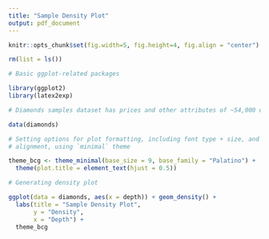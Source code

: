 ```yaml
---
title: "Sample Density Plot"
output: pdf_document
---
```


```r

knitr::opts_chunk$set(fig.width=5, fig.height=4, fig.align = "center") 

rm(list = ls())

```

```r

# Basic ggplot-related packages

library(ggplot2)
library(latex2exp)

# Diamonds samples dataset has prices and other attributes of ~54,000 diamonds.

data(diamonds)

# Setting options for plot formatting, including font type + size, and title
# alignment, using `minimal` theme

theme_bcg <- theme_minimal(base_size = 9, base_family = "Palatino") + 
  theme(plot.title = element_text(hjust = 0.5))

# Generating density plot 

ggplot(data = diamonds, aes(x = depth)) + geom_density() + 
  labs(title = "Sample Density Plot", 
       y = "Density", 
       x = "Depth") + 
  theme_bcg

```

